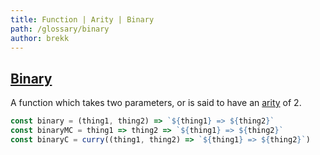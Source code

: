 ```yaml
---
title: Function | Arity | Binary
path: /glossary/binary
author: brekk
---
```


## [Binary](/glossary/binary)

A function which takes two parameters, or is said to have an [arity](/glossary/arity) of 2.

```js
const binary = (thing1, thing2) => `${thing1} => ${thing2}`
const binaryMC = thing1 => thing2 => `${thing1} => ${thing2}`
const binaryC = curry((thing1, thing2) => `${thing1} => ${thing2}`)
```
